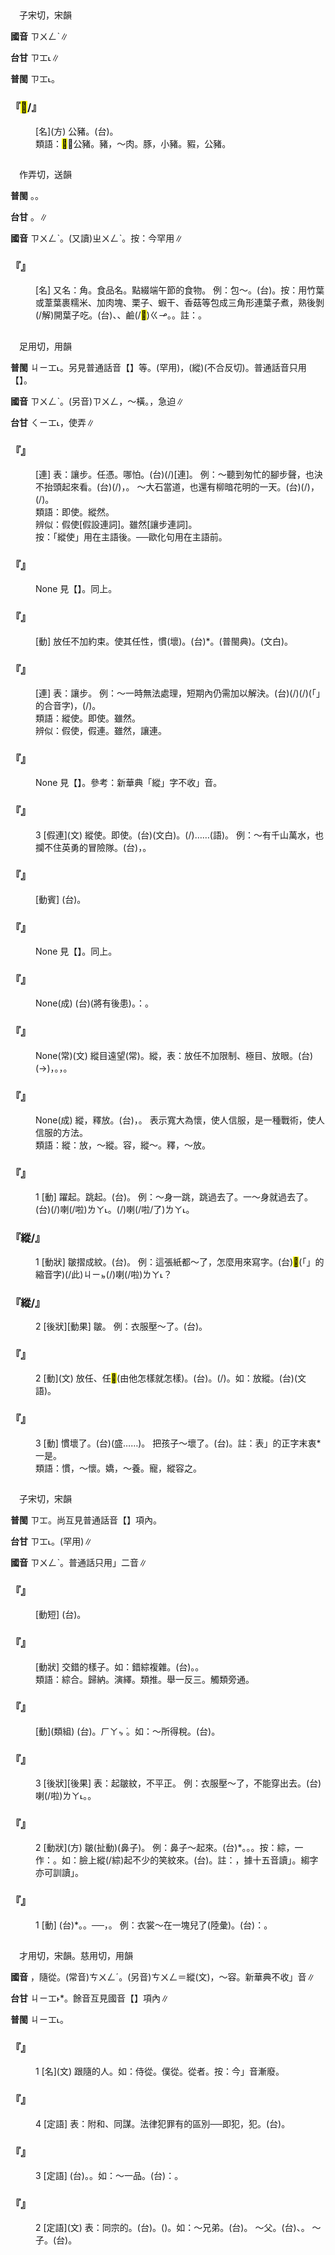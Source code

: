 
=={{ruby|<mark>&#xf9ac0;</mark>|ㄗㄨㄥˋ}}==

　子宋切，宋韻

'''國音''' <rt>ㄗㄨㄥˋ</rt>∥

'''台甘''' <rt>ㄗㆲ˪</rt>∥

'''普閩''' <rt>ㄗㆲ˪</rt>。

    

==='''『<mark>&#xf9ac0;</mark>/{{ruby|<mark>&#xf8147;</mark>|ㄗㄨㄥˋ}}』'''===
: [名](方) 公豬。(台){{ruby|豬|ㄉㄨ}}{{ruby|/|ㄉㄧ}}{{ruby|公|ㄍㄤ}}{{ruby|/|ㄍㆲ}}。
:類語：<mark>&#xf9ac0;</mark>，公豬。豬，～肉。豚，小豬。豭，公豬。
:
    

=={{ruby|粽|ㄗㄨㄥˋ}}==

　作弄切，送韻

'''普閩''' {{ruby|(文)|ㄗㆲ˪}}。{{ruby|(語)|ㄗㄤ˪}}。

'''台甘''' {{ruby|(文)|ㄗㆲ˪}}。{{ruby|(語)|ㄗㄤ˪}}∥

'''國音''' <rt>ㄗㄨㄥˋ</rt>。(又讀)<rt>ㄓㄨㄥˋ</rt>。按：今罕用∥

    

==='''『{{ruby|粽|ㄗㄨㄥˋ}}{{ruby|子|·ㄗˇ}}』'''===
: [名] 又名：角{{ruby|黍|ㄕㄨˇ}}。食品名。點綴端午節的食物。 例：包～。(台){{ruby|縛|ㄅㄚㆶ ͘}}{{ruby|粽|ㄗㄤ˪}}。按：用竹葉或葦葉裹糯米、加肉塊、栗子、蝦干、香菇等包成三角形連葉子煮，熟後剝(/解)開葉子吃。(台){{ruby|台|ㄉㄞˊ}}{{ruby|灣|ㄨㄢˊ}}{{ruby|所|ㄙㆦˋ}}{{ruby|見|ㄍㆪ˪}}{{ruby|有|ㄨ˫}}{{ruby|肉|ㆠㄚㆷ}}{{ruby|粽|ㄗㄤ˪}}、{{ruby|菜|ㄘㄞ˪}}{{ruby|粽|ㄗㄤ˪}}、鹼(/<mark>&#xf90a3;</mark>)<rt>ㄍㆪ</rt>{{ruby|粽|ㄗㄤ˪}}。{{ruby|粿|ㄍㄨㆤˋ}}{{ruby|/|ㄍㆤˋ}}{{ruby|粽|ㄗㄤ˪}}。註：{{ruby|<mark>&#xf90a3;</mark>|ㄍㆪ}}{{ruby|/|ㄍㆥ}}{{ruby|是|ㄒㄧ˫}}{{ruby|台|ㄉㄞˊ}}{{ruby|灣|ㄨㄢˊ}}{{ruby|方|ㄏㆲ}}{{ruby|言|ㆣㄢˊ}}{{ruby|俗|ㄒㄧㆦㆶ ͘}}{{ruby|字|ㆢㄧ˫}}{{ruby|/|ㄌㄧ˫}}。
    

=={{ruby|縱|ㄗㄨㄥˋ}}==

　足用切，用韻

'''普閩''' <rt>ㄐㄧㆲ˪</rt>{{ruby|、|ㄑㄧㆲ˪}}。另見普通話音【{{ruby|縱|ㄗㄨㄥˋ}}】等。{{ruby|(文)|ㄘㄨㄥ}}(罕用)，(縱{{ruby|臾|ㄩㄥˇ}})(不合反切)。普通話音只用【{{ruby|縱|ㄗㄨㄥˋ}}】。

'''國音''' <rt>ㄗㄨㄥˋ</rt>。(另音)<rt>ㄗㄨㄥ</rt>，～橫。{{ruby|(文)|ㄗㄨㄥˇ}}，急迫∥

'''台甘''' <rt>ㄑㄧㆲ˪</rt>{{ruby|。|ㄑㄧㆲ}}{{ruby|。|ㄑㄧㆲˋ}}，使弄∥

    

==='''『{{ruby|縱|ㄗㄨㄥˋ}}{{ruby|使|ㄕˇ}}』'''===
: [連] 表：讓步。任憑。哪怕。(台){{ruby|汝|ㄌㄧˋ}}{{ruby|著|ㄉㄧㄜㆷ}}(/{{ruby|都|ㄉㄜ˫}}){{ruby|是|ㄒㄧ˫}}[連]。 例：～聽到匆忙的腳步聲，也決不抬頭起來看。(台){{ruby|汝|·ㄌㄧˋ}}{{ruby|著|ㄉㄧㄜㆷ}}(/{{ruby|都|ㄉㄜ˫}}){{ruby|是|ㄒㄧ˫}}{{ruby|聽|ㄊㄧㆩ}}{{ruby|見|ㄍㆪ˪}}{{ruby|趕|ㄍㄨㆩˋ}}{{ruby|趕|ㄍㄨㆩˋ}}{{ruby|緊|ㄍㄧㄣˋ}}{{ruby|緊|ㄍㄧㄣˋ}}{{ruby|丌|ㆤ}}{{ruby|骹|ㄎㄚ}}{{ruby|步|ㄅㆦ˫}}{{ruby|聲|ㄒㄧㆩ}}，{{ruby|伊|ㄧ}}{{ruby|<mark>&#xffaca;</mark>|ㄇㄚ˫}}{{ruby|<mark>&#xffa45;</mark>|ㆠㆤ˫}}{{ruby|/|ㆠㄨㆤ˫}}{{ruby|<mark>&#xffb58;</mark>|ㆣㄧㄚㆷ ͘}}{{ruby|頭|ㄊㄠˊ}}{{ruby|起|·ㄎㄧˋ}}{{ruby|來|·ㄌㄞˊ}}{{ruby|看|ㄎㄨㆩ˪}}。 ～大石當道，也還有柳暗花明的一天。(台){{ruby|汝|·ㄌㄧˋ}}{{ruby|著|ㄉㄧㄜㆷ}}(/{{ruby|都|ㄉㄜ˫}}){{ruby|是|ㄒㄧ˫}}{{ruby|目|ㆠㆦㆶ ͘}}{{ruby|前|ㄐㄧㄢˊ}}{{ruby|/|ㄐㄧㄥˊ}}{{ruby|有|ㄨ˫}}{{ruby|大|ㄉㄨㄚ˫}}{{ruby|阻|ㄗㆦˋ}}{{ruby|礙|ㆣㄞ˫}}，{{ruby|總|ㄗㆲˋ}}{{ruby|有|ㄨ˫}}{{ruby|一|ㄧㆵ}}{{ruby|工|ㄍㄤ}}(/{{ruby|日|ㄌㄧㆵ ͘}}{{ruby|/|ㆢㄧㆵ ͘}}){{ruby|情|ㄐㄧㄥˊ}}{{ruby|形|ㄏㄧㄥˊ}}{{ruby|會|ㄨㆤ˫}}{{ruby|/|ㆤ˫}}{{ruby|明|ㆠㄧㄥˊ}}{{ruby|朗|ㄌㆲˋ}}。
:類語：即使。縱然。
:
:辨似：假使[假設連詞]。雖然[讓步連詞]。
:按：「縱使」用在主語後。──歐化句用在主語前。
:
    

==='''『{{ruby|縱|ㄗㄨㄥˋ}}{{ruby|線|ㄒㄧㄢˋ}}』'''===
: None 見【{{ruby|縱|ㄗㄨㄥ}}{{ruby|線|ㄒㄧㄢˋ}}】。同上。
    

==='''『{{ruby|縱|ㄗㄨㄥˋ}}{{ruby|容|ㄖㄨㄥˊ}}』'''===
: [動] 放任不加約束。使其任性，慣(壞)。(台){{ruby|容|ㄧㆧˊ}}{{ruby|/|ㄧㆫ}}{{ruby|<mark>&#xffb60;</mark>|ㄒㄧㆧˊ}}*{{ruby|/|ㄒㄧㆫˊ}}。{{ruby|寵|ㄊㄧㄥˋ}}{{ruby|恿|ㄒㄧㄥ˫}}(普閩典)。{{ruby|放|ㄏㆲ˪}}{{ruby|縱|ㄑㄧㆲ˪}}(文白)。
    

==='''『{{ruby|縱|ㄗㄨㄥˋ}}{{ruby|然|ㄖㄢˊ}}』'''===
: [連] 表：讓步。 例：～一時無法處理，短期內仍需加以解決。(台){{ruby|即|ㄐㄧㆤㆶ}}{{ruby|使|ㄙㄨˋ}}(/{{ruby|準|ㄗㄨㄣˋ}}{{ruby|做|ㄗㄨㆤ˪}}{{ruby|/|ㄗㄜ˪}}){{ruby|一|ㄐㄧㆵ ͘}}{{ruby|時|ㄒㄧˊ}}(/{{ruby|突|ㄊㄨㆵ ͘}}{{ruby|然|ㆢㄧㄢˊ}}{{ruby|/|ㄌㄧㄢˊ}}{{ruby|間|ㄍㄢ}}){{ruby|<mark>&#xffa45;</mark>|ㆠㆤ˫}}{{ruby|/|ㆠㄨㆤ˫}}{{ruby|<mark>&#xffadf;</mark>|ㄉㄤ˪}}(「{{ruby|得|ㄉㄧㆵ}}{{ruby|通|ㄊㄤ}}」的合音字){{ruby|處|ㄘㄨˋ}}{{ruby|理|ㄌㄧˋ}}，{{ruby|猶|ㄧㄨˊ}}{{ruby|原|ㆣㄨㄢˊ}}{{ruby|亦|ㄧㄚㆷ ͘}}{{ruby|著|ㄉㄧㄜㆷ ͘}}{{ruby|著|ㄉㄧㄜㆷ}}(/{{ruby|都|ㄉㄜ˫}}){{ruby|緊|ㄍㄧㄣˋ}}{{ruby|共|ㄍㄚ˫}}{{ruby|伊|ㄧ}}{{ruby|解|ㄍㄞˋ}}{{ruby|決|ㄍㄨㄚㆵ}}。
:類語：縱使。即使。雖然。
:
:辨似：假使，假連。雖然，讓連。
:
    

==='''『{{ruby|縱|ㄗㄨㄥˋ}}{{ruby|隊|ㄉㄨㄟˋ}}』'''===
: None 見【{{ruby|縱|ㄗㄨㄥ}}{{ruby|隊|ㄉㄨㄟˋ}}】。參考：新華典「縱」字不收{{ruby|「|ㄗㄨㄥ}}」音。
    

==='''『{{ruby|縱|ㄗㄨㄥˋ}}』'''===
:3  [假連](文) 縱使。即使。(台){{ruby|即|ㄐㄧㆤㆶ}}{{ruby|使|ㄙㄨˋ}}(文白)。{{ruby|汝|ㄌㄧˋ}}{{ruby|著|ㄉㄧㄜㆷ}}(/{{ruby|都|ㄉㄜ˫}}){{ruby|是|ㄒㄧ˫}}……(語)。 例：～有千山萬水，也攔不住英勇的冒險隊。(台){{ruby|即|ㄐㄧㆤㆶ}}{{ruby|使|ㄙㄨˋ}}{{ruby|有|ㄨ˫}}{{ruby|山|ㄙㄨㆩ}}{{ruby|水|ㄗㄨㄧˋ}}{{ruby|重|ㄉㄧㆲˊ}}{{ruby|疊|ㄊㄧㄚㆴ ͘}}{{ruby|阻|ㄗㆦˋ}}{{ruby|隔|ㄍㆤㆷ}}，{{ruby|亦|ㄧㄚㆷ ͘}}{{ruby|<mark>&#xffa45;</mark>|ㆠㆤ˫}}{{ruby|/|ㆠㄨㆤ˫}}{{ruby|擋|ㄉㆲ˪}}{{ruby|得|ㄉㄧㆵ}}{{ruby|勇|ㄧㆲˋ}}{{ruby|敢|ㄍㆰˋ}}{{ruby|丌|ㆤ}}{{ruby|冒|ㄇㆦ˫}}{{ruby|險|ㄏㄧㆰˋ}}{{ruby|隊|ㄉㄨㄧ˪}}。
    

==='''『{{ruby|縱|ㄗㄨㄥˋ}}{{ruby|火|ㄏㄨㄛˇ}}』'''===
: [動賓] (台){{ruby|放|ㄅㄤ˪}}{{ruby|火|ㄏㆤˋ}}{{ruby|/|ㄏㄨㆤˋ}}{{ruby|/|ㄏㄜˋ}}。
    

==='''『{{ruby|縱|ㄗㄨㄥˋ}}{{ruby|橫|ㄏㄥˊ}}』'''===
: None 見【{{ruby|縱|ㄗㄨㄥ}}{{ruby|橫|ㄏㄥˊ}}】。同上。
    

==='''『{{ruby|縱|ㄗㄨㄥˋ}}{{ruby|虎|ㄏㄨˇ}}{{ruby|歸|ㄍㄨㄟ}}{{ruby|山|ㄕㄢ}}』'''===
: None(成) (台){{ruby|放|ㄅㄤ˪}}{{ruby|虎|ㄏㆦˋ}}{{ruby|回|ㄏㄨㆤˊ}}{{ruby|山|ㄙㄨㆩ}}(將有後患)。{{ruby|台|ㄉㄞˊ}}{{ruby|諺|ㆣㄢ˫}}{{ruby|語|ㆣㄨˋ}}{{ruby|/|ㆣㄧˋ}}：{{ruby|虎|ㄏㆦˋ}}{{ruby|落|ㄌㄜㆷ ͘}}{{ruby|平|ㄅㄧㄥˊ}}{{ruby|原|ㆣㄨㄢˊ}}{{ruby|被|ㄅㄧ˫}}{{ruby|人|·ㄌㄤˊ}}{{ruby|欺|ㄎㄧ}}。
    

==='''『{{ruby|縱|ㄗㄨㄥˋ}}{{ruby|目|ㄇㄨˋ}}{{ruby|四|ㄙˋ}}{{ruby|望|ㄨㄤˋ}}』'''===
: None(常)(文) 縱目遠望(常)。縱，表：放任不加限制、極目、放眼。(台){{ruby|目|ㆠㄚㆶ ͘}}{{ruby|珠|ㄗㄨ}}(→{{ruby|睭|ㄐㄧㄨ}}){{ruby|展|ㄉㄧㄢˋ}}{{ruby|大|ㄉㄨㄚ˫}}{{ruby|蕊|ㄌㄨㄧˋ}}，{{ruby|極|ㄍㄧㆤㆶ ͘}}{{ruby|盡|ㄐㄧㄣ˫}}{{ruby|眼|ㆣㄢˋ}}{{ruby|力|ㄌㄧㆤㆶ ͘}}{{ruby|所|ㄙㆦˋ}}{{ruby|達|ㄉㄚㆵ ͘}}{{ruby|到|ㄍㄠ˪}}{{ruby|看|ㄎㄨㆩ˪}}{{ruby|較|ㄎㄚㆷ}}{{ruby|遠|ㄏㆭ˫}}{{ruby|去|ㄎㄧ˪}}。{{ruby|心|ㄒㄧㆬ}}{{ruby|情|ㄐㄧㄥˊ}}{{ruby|會|ㄨㆤ˫}}{{ruby|/|ㆤ˫}}{{ruby|開|ㄎㄨㄧ}}{{ruby|闊|ㄎㄨㄚㆷ}}，{{ruby|見|ㄍㄧㄢ˪}}{{ruby|解|ㄍㄞˋ}}{{ruby|亦|ㄧㄚㆷ ͘}}{{ruby|會|ㄨㆤ˫}}{{ruby|/|ㆤ˫}}{{ruby|加|ㄍㄚ}}{{ruby|深|ㄑㄧㆬ}}。
    

==='''『{{ruby|七|ㄑㄧ}}{{ruby|擒|ㄑㄧㄣˊ}}{{ruby|七|ㄑㄧ}}{{ruby|縱|ㄗㄨㄥˋ}}』'''===
: None(成) 縱，釋放。(台){{ruby|掠|ㄌㄧㄚㆷ ͘}}{{ruby|來|ㄌㄞˊ}}{{ruby|七|ㄑㄧㆵ}}{{ruby|次|ㄘㄨ˪}}，{{ruby|放|ㄅㄤ˪}}{{ruby|伊|ㄧ}}{{ruby|七|ㄑㄧㆵ}}{{ruby|次|ㄘㄨ˪}}。 表示寬大為懷，使人信服，是一種戰術，使人信服的方法。
:類語：縱：放，～縱。容，縱～。釋，～放。
:
:
    

==='''『{{ruby|縱|ㄗㄨㄥˋ}}』'''===
:1  [動] 躍起。跳起。(台){{ruby|身|ㄒㄧㄥ}}{{ruby|軀|ㄎㄨ}}{{ruby|踜|ㄌㄧㄥ˪}}{{ruby|高|ㄍㄨㄢˊ}}。 例：～身一跳，跳過去了。一～身就過去了。(台){{ruby|踜|ㄌㄧㄥ˪}}{{ruby|/|ㄌㄧㆲ˪}}{{ruby|一|ㄐㄧㆵ ͘}}{{ruby|下|·ㆤ˫}}{{ruby|著|ㄉㄧㄜㆷ}}(/{{ruby|都|ㄉㄜ˫}}){{ruby|過|ㄍㆤ˪}}{{ruby|/|ㄍㄨㆤ˪}}{{ruby|去|ㄎㄧ˪}}喇(/啦)<rt>ㄌㄚ˪</rt>。{{ruby|身|ㄒㄧㄥ}}{{ruby|軀|ㄎㄨ}}{{ruby|踜|ㄌㄧㄥ˪}}{{ruby|/|ㄌㄧㆲ˪}}{{ruby|一|ㄐㄧㆵ ͘}}{{ruby|下|·ㆤ˫}}{{ruby|著|ㄉㄧㄜㆷ}}(/{{ruby|都|ㄉㄜ˫}}){{ruby|跳|ㄊㄧㄠ˪}}{{ruby|過|ㄍㆤ˪}}{{ruby|/|ㄍㄨㆤ˪}}{{ruby|去|ㄎㄧ˪}}喇(/啦/了)<rt>ㄌㄚ˪</rt>。
    

==='''『縱/{{ruby|綜|ㄗㄨㄥˋ}}』'''===
:1  [動狀] 皺摺成紋。(台){{ruby|<mark>&#xf9260;</mark>|ㄌㄧㄠˊ}}。 例：這張紙都～了，怎麼用來寫字。(台)<mark>&#xffb50;</mark>(「{{ruby|此|ㄐㄧˋ}}{{ruby|一|ㄐㄧㆵ ͘}}」的縮音字)(/此)<rt>ㄐㄧㆵ</rt>{{ruby|張|ㄉㄧㆧ}}{{ruby|/|ㄉㄧㆫ}}{{ruby|紙|ㄗㄨㄚˋ}}{{ruby|著|ㄉㄧㄜㆷ}}(/{{ruby|都|ㄉㄜ˫}}){{ruby|<mark>&#xf9260;</mark>|ㄌㄧㄠˊ}}喇(/啦)<rt>ㄌㄚ˪</rt>{{ruby|<mark>&#xffa49;</mark>|ㆠㆤㆷ}}{{ruby|/|ㆠㄨㆤㆷ}}{{ruby|按|ㄢ˪}}{{ruby|怎|ㄗㄨㆩˋ}}{{ruby|寫|ㄒㄧㄚˋ}}{{ruby|字|ㆢㄧ˫}}{{ruby|/|ㄌㄧ˫}}？
    

==='''『縱/{{ruby|綜|ㄗㄨㄥˋ}}』'''===
:2  [後狀][動果] 皺。 例：衣服壓～了。(台){{ruby|衫|ㄙㆩ}}{{ruby|壓|ㄉㆤㆷ}}{{ruby|<mark>&#xf9260;</mark>|ㄌㄧㄠˊ}}{{ruby|去|ㄎㄧ˪}}。
    

==='''『{{ruby|縱|ㄗㄨㄥˋ}}』'''===
:2  [動](文) 放任、任<mark>&#xffade;</mark>(由他怎樣就怎樣)。(台){{ruby|據|ㄍㄨ˪}}{{ruby|/|ㄍㄧ˪}}{{ruby|在|ㄗㄞ˫}}{{ruby|伊|ㄧ}}{{ruby|去|ㄎㄧ˪}}。{{ruby|隨|ㄙㄨㄧˊ}}{{ruby|在|ㄗㄞ˫}}{{ruby|伊|ㄧ}}{{ruby|會|ㄨㆤ˫}}{{ruby|/|ㆤ˫}}{{ruby|按|ㄢ˪}}{{ruby|怎|ㄗㄨㆩˋ}}{{ruby|著|ㄉㄧㄜㆷ}}(/{{ruby|都|ㄉㄜ˫}}){{ruby|按|ㄢ˪}}{{ruby|怎|ㄗㄨㆩˋ}}。如：放縱。(台){{ruby|放|ㄏㆲ˪}}{{ruby|縱|ㄑㄧㆲ˪}}(文語)。
    

==='''『{{ruby|縱|ㄗㄨㄥˋ}}』'''===
:3  [動] 慣壞了。(台){{ruby|乘|ㄒㄧㄥ˫}}(盛……)。 把孩子～壞了。(台){{ruby|<mark>&#xffb51;</mark>|ㆣㄧㄣˋ}}{{ruby|仔|ㄚ}}{{ruby|盛|ㄒㄧㄥ˫}}{{ruby|了|ㄌㄧㄠˋ}}{{ruby|歹|ㄆㄞˋ}}{{ruby|/|ㄆㆮˋ}}{{ruby|去|ㄎㄧ˪}}。註：表{{ruby|「|ㄒㄧㄥ˫}}」的正字末衷*一是。
:類語：慣，～懷。嬌，～養。寵，縱容之。
:
    

=={{ruby|綜|ㄗㄨㄥˋ}}==

　子宋切，宋韻

'''普閩''' <rt>ㄗㆲ</rt>。尚互見普通話音【{{ruby|綜|ㄗㄥˋ}}】項內。

'''台甘''' <rt>ㄗㆲ˪</rt>。{{ruby|(文)|ㄗㆲ}}{{ruby|。|ㄗㄤ˪}}(罕用)∥

'''國音''' <rt>ㄗㄨㄥˋ</rt>。普通話只用{{ruby|「|ㄗㄨㄥ}}{{ruby|、|ㄗㄥˋ}}」二音∥

    

==='''『{{ruby|綜|ㄗㄨㄥˋ}}{{ruby|計|ㄐㄧˋ}}』'''===
: [動短] (台){{ruby|集|ㄐㄧㆴ ͘}}{{ruby|倚|ㄨㄚˋ}}{{ruby|來|ㄌㄞˊ}}{{ruby|計|ㄍㆤ˪}}{{ruby|算|ㄙㆭ˪}}。
    

==='''『{{ruby|錯|ㄘㄨㄛˋ}}{{ruby|綜|ㄗㄨㄥˋ}}』'''===
: [動狀] 交錯的樣子。如：錯綜複雜。(台){{ruby|摻|ㄘㆰ}}{{ruby|雜|ㄗㄚㆴ ͘}}{{ruby|複|ㄏㆦㆶ}}{{ruby|雜|ㄗㄚㆴ ͘}}。{{ruby|摻|ㄘㆰ}}{{ruby|摻|ㄘㆰ}}{{ruby|雜|ㄗㄚㆴ ͘}}{{ruby|雜|ㄗㄚㆴ ͘}}。
:類語：綜合。歸納。演繹。類推。舉一反三。觸類旁通。
:
    

==='''『{{ruby|綜|ㄗㄨㄥˋ}}{{ruby|合|ㄏㄜˊ}}』'''===
: [動](類組) (台){{ruby|綜|ㄗㆲ˪}}{{ruby|合|ㄏㄚㆴ ͘}}。{{ruby|→|ㄗㆲ}}<rt>ㄏㄚㆴ ͘</rt>。如：～所得稅。(台){{ruby|綜|ㄗㆲ˪}}{{ruby|合|ㄏㄚㆴ ͘}}{{ruby|所|ㄙㆦˋ}}{{ruby|得|ㄉㄧㆵ}}{{ruby|稅|ㄙㄨㆤ˪}}{{ruby|/|ㄙㆤ˪}}。
    

==='''『{{ruby|綜|ㄗㄨㄥˋ}}』'''===
:3  [後狀][後果] 表：起皺紋，不平正。 例：衣服壓～了，不能穿出去。(台){{ruby|衫|ㄙㆩ}}{{ruby|壓|ㄉㆤㆷ}}{{ruby|<mark>&#xf9260;</mark>|ㄌㄧㄠˊ}}{{ruby|去|ㄎㄧ˪}}喇(/啦)<rt>ㄌㄚ˪</rt>。{{ruby|<mark>&#xffa45;</mark>|ㆠㆤ˫}}{{ruby|/|ㆠㄨㆤ˫}}{{ruby|用|ㄧㄥ˫}}{{ruby|/|ㄧㆲ˫}}{{ruby|得|ㄉㄧㆵ}}{{ruby|穿|ㄑㄧㄥ˫}}{{ruby|出|ㄘㄨㆵ}}{{ruby|外|ㆣㄨㄚ˫}}。
    

==='''『{{ruby|綜|ㄗㄨㄥˋ}}』'''===
:2  [動狀](方) 皺(扯動)(鼻子)。 例：鼻子～起來。(台){{ruby|鼻|ㄆㆪ˫}}{{ruby|<mark>&#xf9cb5;</mark>|ㄋㄧㄠ˪}}*{{ruby|起|·ㄎㄧˋ}}{{ruby|來|·ㄌㄞˊ}}。{{ruby|<mark>&#xf9cb5;</mark>|ㄋㄧㄠ˪}}{{ruby|鼻|ㄆㆪ˫}}。{{ruby|鼻|ㄆㆪ˫}}{{ruby|仔|ㄚ}}{{ruby|<mark>&#xf9cb5;</mark>|ㄋㄧㄠ˪}}{{ruby|<mark>&#xf9cb5;</mark>|ㄋㄧㄠ˪}}。按：綜，一作：{{ruby|縱|ㄗㄨㄥˋ}}。如：臉上縱(/綜)起不少的笑紋來。(台){{ruby|笑|ㄑㄧㄜ˪}}{{ruby|<mark>&#xffa42;</mark>|ㄍㄚㆷ}}{{ruby|面|ㆠㄧㄣ˫}}{{ruby|仔|ㄚ}}{{ruby|<mark>&#xf9260;</mark>|ㄌㄧㄠˊ}}{{ruby|<mark>&#xf9260;</mark>|ㄌㄧㄠˊ}}{{ruby|去|ㄎㄧ˪}}。註：{{ruby|<mark>&#xf9cb5;</mark>|ㄗㄢˋ}}，據十五音讀{{ruby|「|ㄋㄧㄠ˪}}」。縐字亦可訓讀{{ruby|「|ㄋㄧㄠ˪}}」。
    

==='''『{{ruby|綜|ㄗㄨㄥˋ}}』'''===
:1  [動] (台){{ruby|衫|ㄙㆩ}}{{ruby|攏|ㄌㄤˋ}}*{{ruby|高|ㄍㄨㄢˊ}}。{{ruby|<mark>&#xf90ae;</mark>|ㄙㄚ}}{{ruby|做|ㄗㄨㆤ˪}}{{ruby|/|ㄗㄜ˪}}{{ruby|一|ㄐㄧㆵ ͘}}{{ruby|夥|ㄏㄨㆤˋ}}{{ruby|/|ㄏㆤˋ}}。──{{ruby|為|ㄨㄧ˫}}{{ruby|<mark>&#xffa49;</mark>|ㄅㆤㆷ}}{{ruby|/|ㆠㄨㆤㆷ}}{{ruby|出|ㄘㄨㆵ}}{{ruby|恭|ㄍㄧㆲ}}，{{ruby|小|ㄒㄧㄠˋ}}{{ruby|/|ㄒㄧㄜˋ}}{{ruby|便|ㄅㄧㄢ˫}}。 例：衣裳～在一塊兒了(陸彙)。(台){{ruby|按|ㄢ˪}}：{{ruby|北|ㄅㄚㆶ}}{{ruby|方|ㄏㆲ}}{{ruby|習|ㄒㄧㆵ ͘}}{{ruby|慣|ㄍㄨㄢ˪}}{{ruby|攏|ㄌㄤˋ}}{{ruby|衫|ㄙㆩ}}{{ruby|小|ㄒㄧㄠˋ}}{{ruby|便|ㄅㄧㄢ˫}}。
    

=={{ruby|從|ㄗㄨㄥˋ}}==

　才用切，宋韻。慈用切，用韻

'''國音''' {{ruby|(文)|ㄗㄨㄥˋ}}，隨從。(常音)<rt>ㄘㄨㄥˊ</rt>。(另音)<rt>ㄘㄨㄥ</rt>＝縱(文){{ruby|。|ㄗㄨㄥ}}，～容。新華典不收{{ruby|「|ㄗㄨㄥˋ}}」音∥

'''台甘''' <rt>ㄐㄧㆲ˫</rt>*。餘音互見國音【{{ruby|從|ㄘㄨㄥˊ}}】項內∥

'''普閩''' <rt>ㄐㄧㆲ˪</rt>{{ruby|。|ㄑㄧㆲ˪}}。

    

==='''『{{ruby|從|ㄗㄨㄥˋ}}』'''===
:1  [名](文) 跟隨的人。如：侍從。僕從。從者。按：今{{ruby|「|ㄐㄧㆲ˫}}」音漸廢。
    

==='''『{{ruby|從|ㄗㄨㄥˋ}}』'''===
:4  [定語] 表：附和、同謀。法律犯罪有{{ruby|主|ㄓㄨˇ}}{{ruby|從|ㄗㄨㄥˋ}}的區別──即{{ruby|首|ㄕㄡˇ}}犯，{{ruby|從|ㄗㄨㄥˋ}}犯。(台){{ruby|主|ㄗㄨˋ}}{{ruby|犯|ㄏㄨㄢ˫}}{{ruby|及|ㄍㄚㆴ}}{{ruby|共|ㄍㄧㆲ˫}}{{ruby|犯|ㄏㄨㄢ˫}}。
    

==='''『{{ruby|從|ㄗㄨㄥˋ}}』'''===
:3  [定語] (台){{ruby|古|ㄍㆦˋ}}{{ruby|早|ㄗㄚˋ}}{{ruby|官|ㄍㄨㆩ}}{{ruby|吏|ㄌㄧ˫}}{{ruby|丌|ㆤ}}{{ruby|官|ㄍㄨㆩ}}{{ruby|品|ㄆㄧㄣˋ}}{{ruby|有|ㄨ˫}}{{ruby|正|ㄐㄧㆩ˪}}{{ruby|從|ㄐㄧㆲ˫}}{{ruby|。|ㄐㄧㆩ˪}}{{ruby|、|ㄐㄧㆲ˫}}{{ruby|→|ㄐㄧㆲˊ}}{{ruby|丌|ㆤ}}{{ruby|區|ㄎㄨ}}{{ruby|別|ㄅㄧㄚㆵ}}。{{ruby|意|ㄧ˪}}{{ruby|思|ㄙㄨ˪}}{{ruby|是|ㄒㄧ˫}}{{ruby|副|ㄏㄨ˪}}{{ruby|丌|ㆤ}}。如：～一品。(台){{ruby|按|ㄢ˪}}：{{ruby|正|ㄐㄧㆩ˪}}{{ruby|一|ㄧㆵ}}{{ruby|品|ㄆㄧㄣˋ}}{{ruby|丌|ㆤ}}{{ruby|下|ㄏㄚ˫}}{{ruby|位|ㄨㄧ˫}}。
    

==='''『{{ruby|從|ㄗㄨㄥˋ}}』'''===
:2  [定語](文) 表：同宗的。(台){{ruby|叔|ㄐㄧㆤㆶ}}{{ruby|伯|ㄅㆤㆷ}}{{ruby|丌|ㆤ}}。({{ruby|至|ㄐㄧ˪}}{{ruby|親|ㄑㄧㄣ}}{{ruby|之|ㄐㄧ}}{{ruby|次|ㄘㄨ˪}}{{ruby|丌|ㆤ}})。如：～兄弟。(台){{ruby|叔|ㄐㄧㆤㆶ}}{{ruby|伯|ㄅㆤㆷ}}{{ruby|兄|ㄏㄧㆩ}}{{ruby|弟|ㄉㄧ˫}}。 ～父。(台){{ruby|阿|ㄚ}}{{ruby|叔|ㄐㄧㆤㆶ}}、{{ruby|阿|ㄚ}}{{ruby|伯|ㄅㆤㆷ}}。 ～子。(台){{ruby|姪|ㄉㄧㆵ ͘}}{{ruby|仔|ㄚ}}。
    

